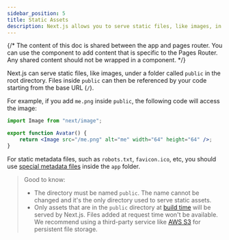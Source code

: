 ```yaml
---
sidebar_position: 5
title: Static Assets
description: Next.js allows you to serve static files, like images, in the public directory. You can learn how it works here.
---
```


{/* The content of this doc is shared between the app and pages router. You can use the  component to add content that is specific to the Pages Router. Any shared content should not be wrapped in a component. */}

Next.js can serve static files, like images, under a folder called `public` in the root directory. Files inside `public` can then be referenced by your code starting from the base URL (`/`).

For example, if you add `me.png` inside `public`, the following code will access the image:

```jsx filename="Avatar.js"
import Image from "next/image";

export function Avatar() {
	return <Image src="/me.png" alt="me" width="64" height="64" />;
}
```

For static metadata files, such as `robots.txt`, `favicon.ico`, etc, you should use [special metadata files](/docs/app/api-reference/file-conventions/metadata) inside the `app` folder.

> Good to know:
>
> -   The directory must be named `public`. The name cannot be changed and it's the only directory used to serve static assets.
> -   Only assets that are in the `public` directory at [build time](/docs/app/api-reference/next-cli#build) will be served by Next.js. Files added at request time won't be available. We recommend using a third-party service like [AWS S3](https://aws.amazon.com/s3/) for persistent file storage.
